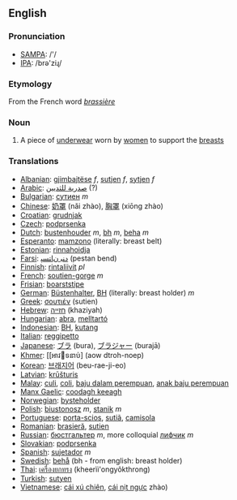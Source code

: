 ==English==
===Pronunciation===
*[[w:SAMPA|SAMPA]]: /'/
*[[w:IPA|IPA]]: /brə'ziɻ/

===Etymology===
From the French word ''[[brassière]]''

===Noun===
#A piece of [[underwear]] worn by [[women]] to support the [[breasts]]

===Translations===

*[[Albanian]]: [[gjimbajtëse]] ''f'', [[sutjen]] ''f'', [[sytjen]] ''f''
*[[Arabic]]: [[صدرية للثديين]] (?)
*[[Bulgarian]]: [[сутиен]] ''m''
*[[Chinese]]: [[奶罩]] (nǎi zhào), [[胸罩]] (xiōng zhào)
*[[Croatian]]: [[grudnjak]]
*[[Czech]]: [[podprsenka]]
*[[Dutch]]: [[bustenhouder]] ''m'', [[bh]] ''m'', [[beha]] ''m''
*[[Esperanto]]: [[mamzono]] (literally: breast belt)
*[[Estonian]]: [[rinnahoidja]]
*[[Farsi]]: [[ﺩﻨﺒ ﻥﺎﺘﺴﭙ]] (pestan bend)
*[[Finnish]]: [[rintaliivit]] ''pl''
*[[French]]: [[soutien-gorge]] ''m''
*[[Frisian]]: [[boarststipe]]
*[[German]]: [[Büstenhalter]], [[BH]] (literally: breast holder) ''m''
*[[Greek]]: [[σουτιέν]] (sutien)
*[[Hebrew]]: [[חזייה]] (khaziyah)
*[[Hungarian]]: [[abra]], [[melltartó]]
*[[Indonesian]]: [[BH]], [[kutang]]
*[[Italian]]: [[reggipetto]]
*[[Japanese]]: [[ブラ]] (bura), [[ブラジャー]] (burajā)
*[[Khmer]]: [[ឤវទនាប់] (aow dtroh-noep)
*[[Korean]]: [[브래지어]] (beu-rae-ji-eo)
*[[Latvian]]: [[krūšturis]]
*[[Malay]]: [[culi]], [[coli]], [[baju dalam perempuan]], [[anak baju perempuan]]
*[[Manx Gaelic]]: [[coodagh keeagh]]
*[[Norwegian]]: [[bysteholder]]
*[[Polish]]: [[biustonosz]] ''m'', [[stanik]] ''m''
*[[Portuguese]]: [[porta-scios]], [[sutiã]], [[camisola]]
*[[Romanian]]: [[brasieră]], [[sutien]]
*[[Russian]]: [[бюстгальтер]] ''m'', more colloquial [[лифчик]] ''m''
*[[Slovakian]]: [[podprsenka]]
*[[Spanish]]: [[sujetador]] ''m''
*[[Swedish]]: [[behå]] (bh - from english: breast holder)
*[[Thai]]: [[เครื่องยกทรง]] (kheerìì'ongyôkthrong)
*[[Turkish]]: [[sutyen]]
*[[Vietnamese]]: [[cái xú chiên]], [[cái nịt ngực]] zhào)